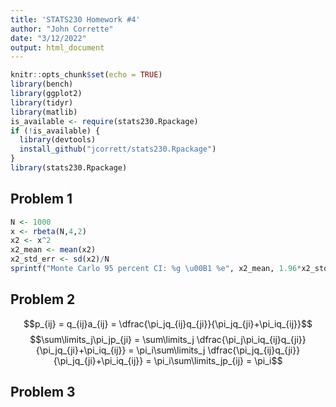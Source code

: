 ```yaml
---
title: 'STATS230 Homework #4'
author: "John Corrette"
date: "3/12/2022"
output: html_document
---
```


```r
knitr::opts_chunk$set(echo = TRUE)
library(bench)
library(ggplot2)
library(tidyr)
library(matlib)
is_available <- require(stats230.Rpackage)
if (!is_available) {
  library(devtools)
  install_github("jcorrett/stats230.Rpackage")
}
library(stats230.Rpackage) 
```

## Problem 1

```r
N <- 1000
x <- rbeta(N,4,2)
x2 <- x^2
x2_mean <- mean(x2)
x2_std_err <- sd(x2)/N
sprintf("Monte Carlo 95 percent CI: %g \u00B1 %e", x2_mean, 1.96*x2_std_err)
```

## Problem 2

$$p_{ij} = q_{ij}a_{ij} = \dfrac{\pi_jq_{ij}q_{ji}}{\pi_jq_{ji}+\pi_iq_{ij}}$$
$$\sum\limits_j\pi_jp_{ji} = \sum\limits_j \dfrac{\pi_j\pi_iq_{ij}q_{ji}}{\pi_jq_{ji}+\pi_iq_{ij}} = \pi_i\sum\limits_j \dfrac{\pi_jq_{ij}q_{ji}}{\pi_jq_{ji}+\pi_iq_{ij}} = \pi_i\sum\limits_jp_{ij} = \pi_i$$

## Problem 3
